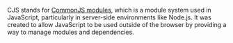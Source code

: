 CJS stands for [CommonJS modules](https://nodejs.org/api/modules.html#modules-commonjs-modules), which is a module system used in JavaScript, particularly in server-side environments like Node.js. It was created to allow JavaScript to be used outside of the browser by providing a way to manage modules and dependencies.

